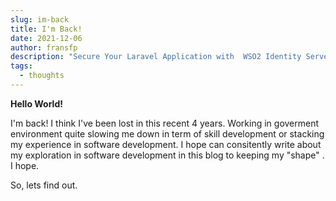 ```yaml
---
slug: im-back
title: I'm Back!
date: 2021-12-06
author: fransfp
description: "Secure Your Laravel Application with  WSO2 Identity Server - SAML2 Protocol"
tags:
  - thoughts
---
```


**Hello World!**

I'm back!
I think I've been lost in this recent 4 years. Working in goverment environment quite slowing me down in term of skill development or stacking my experience in software development. I hope can consitently write about my exploration in software development in this blog to keeping my "shape" .
I hope.

So, lets find out.
